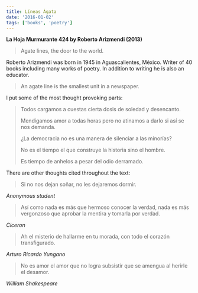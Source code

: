 ```yaml
---
title: Líneas Ágata
date: '2016-01-02'
tags: ['books', 'poetry']
---
```


**La Hoja Murmurante 424 by Roberto Arizmendi (2013)**

> Agate lines, the door to the world.

Roberto Arizmendi was born in 1945 in Aguascalientes, México. Writer of 40 books including many works of poetry. In addition to writing he is also an educator.

> An agate line is the smallest unit in a newspaper.

I put some of the most thought provoking parts:

> Todos cargamos a cuestas cierta dosis de soledad y desencanto.
>
> Mendigamos amor a todas horas pero no atinamos a darlo si así se nos demanda.
>
> ¿La democracia no es una manera de silenciar a las minorías?
>
> No es el tiempo el que construye la historia sino el hombre.
>
> Es tiempo de anhelos a pesar del odio derramado.

There are other thoughts cited throughout the text:

> Si no nos dejan soñar, no les dejaremos dormir.

*Anonymous student*

> Así como nada es más que hermoso conocer la verdad, nada es más vergonzoso que aprobar la mentira y tomarla por verdad.

*Ciceron*

> Ah el misterio de hallarme en tu morada, con todo el corazón transfigurado.

*Arturo Ricardo Yungano*

> No es amor el amor que no logra subsistir que se amengua al herirle el desamor.

*William Shakespeare*
